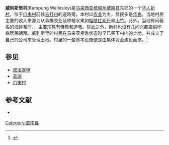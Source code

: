 
{{Infobox Settlement
|name=威利斯里村
|official_name=Kampung Wellesley
|website                 =http://www.mpsp.gov.my
|settlement_type=[[华人新村|华人新村]]
|pushpin_map=Penang2#Malaysia West#Malaysia
|pushpin_map_caption=威利斯里村在[[槟城州|槟城州]][[马来西亚半岛|马来西亚半岛]]和[[马来西亚|马来西亚]]的位置
|coordinates_region=MY
|subdivision_name={{MAS}}
|subdivision_name1={{Penang}}
|coordinates_display=title
|subdivision_type=[[世界政区索引|国家]]
|subdivision_type1=[[马来西亚州属和联邦直辖区|州属]]
|subdivision_type2=[[马来西亚县份|县]]
|subdivision_name2=[[威南县|威南县]]
|leader_name=[[威省市议会|威省市议会]]
|leader_name1=[[曼梳奥曼|曼梳奥曼]] ([[希盟|希盟]][[公正党|公正党]])
|leader_name2=[[阿玛比利巴|阿玛比利巴]] ([[希盟|希盟]][[公正党|公正党]])
|leader_name3=罗查里 (Rozali Mohamud)
|leader_title=[[大马地方政府|地方政府]]
|leader_title1=[[高渊国会议席|高渊国会议席]]
|leader_title2=[[2018年马来西亚各州议会选举成绩列表|双溪峇甲州议席]]
|leader_title3=市长
|timezone=[[马来西亚标准时间|马来西亚标准时间]]
|utc_offset=+8
|timezone_DST=无
|postal_code_type=[[马来西亚邮政编码|邮编]]
|postal_code=14200
}}
'''威利斯里村'''(Kampung Wellesley)是[[马来西亚|马来西亚]][[槟城州|槟城州]][[威南县|威南县]]东部的一个[[华人新村|华人新村]]，位于[[爪夷村|爪夷村]]前往[[吉打州|吉打州]]的道路旁。本村以[[农业|农业]]为主，居民多是[[马来西亚华人|华裔]]。当地村民主要的收入来源为从事橡胶业及种植水果如[[榴梿|榴梿]][[红毛丹|红毛丹]]和[[山竹|山竹]]。此外，当地有间著名的海鲜餐厅，，主要宗教有佛教和道教。除此之外，新村也设有几间兴都庙供印裔居民朝拜。威利斯里的村民在马来亚紧急状态时早已买下村内的土地，并成立了自己的公司来管理土地。村里的一些基本设施便是由集体资金建设而来。<ref>{{Cite web |url=http://www.utar.edu.my/dssc/file/Perkampungan%20Wellesley.pdf |title=存档副本 |access-date=2018-10-27 |archive-url=https://web.archive.org/web/20181027101542/http://www.utar.edu.my/dssc/file/Perkampungan%20Wellesley.pdf |archive-date=2018-10-27 |dead-url=yes }}</ref>

== 参见 ==
{{Portal box|马来西亚}}
*[[双溪峇甲|双溪峇甲]]
*[[高渊|高渊]]
*[[爪夷村|爪夷村]]

== 参考文献 ==
{{Reflist}}
*{{cite web |url=http://www.world-gazetteer.com/wg.php?x=&men=gcis&lng=en&des=gamelan&dat=32&geo=-152&srt=pnan&col=ohdq&pt=c&va=x |title=Malaysia: largest cities and towns and statistics of their population |work=World Gazetteer |accessdate=2010-10-31 |deadurl=yes |archiveurl=https://www.webcitation.org/67Wen1Hfw?url=http://www.world-gazetteer.com/wg.php?x= |archivedate=2012-05-09 }}

{{槟城地理小作品}}
{{槟城州}}
[[Category:威南县|Category:威南县]]